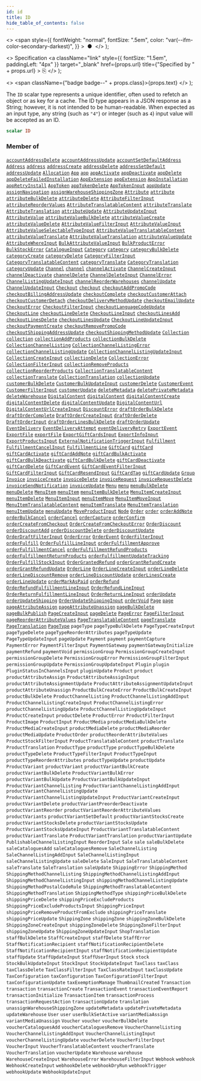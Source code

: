 ```yaml
---
id: id
title: ID
hide_table_of_contents: false
---
```


  <>
    <span
      style={{
        fontWeight: "normal",
        fontSize: ".5em",
        color: "var(--ifm-color-secondary-darkest)",
      }}
    >
      &nbsp;●&nbsp;
    </span>
  </>
);

  <>
    Specification
    <a
      className="link"
      style={{ fontSize: "1.5em", paddingLeft: "4px" }}
      target="\_blank"
      href={props.url}
      title={"Specified by " + props.url}
    >
      ⎘
    </a>
  </>
);

  <>
    <span className={"badge badge--" + props.class}>{props.text}</span>
  </>
);

The `ID` scalar type represents a unique identifier, often used to refetch an object or as key for a cache. The ID type appears in a JSON response as a String; however, it is not intended to be human-readable. When expected as an input type, any string (such as `"4"`) or integer (such as `4`) input value will be accepted as an ID.

```graphql
scalar ID
```

### Member of

[`accountAddressDelete`](../../../storefront/users/mutations/account-address-delete) <Badge class="secondary" text="mutation"/><Bullet />[`accountAddressUpdate`](../../../storefront/users/mutations/account-address-update) <Badge class="secondary" text="mutation"/><Bullet />[`accountSetDefaultAddress`](../../../storefront/users/mutations/account-set-default-address) <Badge class="secondary" text="mutation"/><Bullet />[`Address`](../../../storefront/users/objects/address) <Badge class="secondary" text="object"/><Bullet />[`address`](../../../storefront/users/queries/address) <Badge class="secondary" text="query"/><Bullet />[`addressCreate`](../../../storefront/users/mutations/address-create) <Badge class="secondary" text="mutation"/><Bullet />[`addressDelete`](../../../storefront/users/mutations/address-delete) <Badge class="secondary" text="mutation"/><Bullet />[`addressSetDefault`](../../../storefront/users/mutations/address-set-default) <Badge class="secondary" text="mutation"/><Bullet />[`addressUpdate`](../../../storefront/users/mutations/address-update) <Badge class="secondary" text="mutation"/><Bullet />[`Allocation`](../../../storefront/products/objects/allocation) <Badge class="secondary" text="object"/><Bullet />[`App`](../../../storefront/apps/objects/app) <Badge class="secondary" text="object"/><Bullet />[`app`](../../../storefront/apps/queries/app) <Badge class="secondary" text="query"/><Bullet />[`appActivate`](../../../storefront/apps/mutations/app-activate) <Badge class="secondary" text="mutation"/><Bullet />[`appDeactivate`](../../../storefront/apps/mutations/app-deactivate) <Badge class="secondary" text="mutation"/><Bullet />[`appDelete`](../../../storefront/apps/mutations/app-delete) <Badge class="secondary" text="mutation"/><Bullet />[`appDeleteFailedInstallation`](../../../storefront/apps/mutations/app-delete-failed-installation) <Badge class="secondary" text="mutation"/><Bullet />[`AppExtension`](../../../storefront/apps/objects/app-extension) <Badge class="secondary" text="object"/><Bullet />[`appExtension`](../../../storefront/apps/queries/app-extension) <Badge class="secondary" text="query"/><Bullet />[`AppInstallation`](../../../storefront/apps/objects/app-installation) <Badge class="secondary" text="object"/><Bullet />[`appRetryInstall`](../../../storefront/apps/mutations/app-retry-install) <Badge class="secondary" text="mutation"/><Bullet />[`AppToken`](../../../storefront/apps/objects/app-token) <Badge class="secondary" text="object"/><Bullet />[`appTokenDelete`](../../../storefront/apps/mutations/app-token-delete) <Badge class="secondary" text="mutation"/><Bullet />[`AppTokenInput`](../../../storefront/apps/inputs/app-token-input) <Badge class="secondary" text="input"/><Bullet />[`appUpdate`](../../../storefront/apps/mutations/app-update) <Badge class="secondary" text="mutation"/><Bullet />[`assignNavigation`](../../../storefront/miscellaneous/mutations/assign-navigation) <Badge class="secondary" text="mutation"/><Bullet />[`assignWarehouseShippingZone`](../../../storefront/products/mutations/assign-warehouse-shipping-zone) <Badge class="secondary" text="mutation"/><Bullet />[`Attribute`](../../../storefront/attributes/objects/attribute) <Badge class="secondary" text="object"/><Bullet />[`attribute`](../../../storefront/attributes/queries/attribute) <Badge class="secondary" text="query"/><Bullet />[`attributeBulkDelete`](../../../storefront/attributes/mutations/attribute-bulk-delete) <Badge class="secondary" text="mutation"/><Bullet />[`attributeDelete`](../../../storefront/attributes/mutations/attribute-delete) <Badge class="secondary" text="mutation"/><Bullet />[`AttributeFilterInput`](../../../storefront/attributes/inputs/attribute-filter-input) <Badge class="secondary" text="input"/><Bullet />[`attributeReorderValues`](../../../storefront/attributes/mutations/attribute-reorder-values) <Badge class="secondary" text="mutation"/><Bullet />[`AttributeTranslatableContent`](../../../storefront/attributes/objects/attribute-translatable-content) <Badge class="secondary" text="object"/><Bullet />[`attributeTranslate`](../../../storefront/attributes/mutations/attribute-translate) <Badge class="secondary" text="mutation"/><Bullet />[`AttributeTranslation`](../../../storefront/miscellaneous/objects/attribute-translation) <Badge class="secondary" text="object"/><Bullet />[`attributeUpdate`](../../../storefront/attributes/mutations/attribute-update) <Badge class="secondary" text="mutation"/><Bullet />[`AttributeUpdateInput`](../../../storefront/attributes/inputs/attribute-update-input) <Badge class="secondary" text="input"/><Bullet />[`AttributeValue`](../../../storefront/attributes/objects/attribute-value) <Badge class="secondary" text="object"/><Bullet />[`attributeValueBulkDelete`](../../../storefront/attributes/mutations/attribute-value-bulk-delete) <Badge class="secondary" text="mutation"/><Bullet />[`attributeValueCreate`](../../../storefront/attributes/mutations/attribute-value-create) <Badge class="secondary" text="mutation"/><Bullet />[`attributeValueDelete`](../../../storefront/attributes/mutations/attribute-value-delete) <Badge class="secondary" text="mutation"/><Bullet />[`AttributeValueFilterInput`](../../../storefront/attributes/inputs/attribute-value-filter-input) <Badge class="secondary" text="input"/><Bullet />[`AttributeValueInput`](../../../storefront/attributes/inputs/attribute-value-input) <Badge class="secondary" text="input"/><Bullet />[`AttributeValueSelectableTypeInput`](../../../storefront/attributes/inputs/attribute-value-selectable-type-input) <Badge class="secondary" text="input"/><Bullet />[`AttributeValueTranslatableContent`](../../../storefront/attributes/objects/attribute-value-translatable-content) <Badge class="secondary" text="object"/><Bullet />[`attributeValueTranslate`](../../../storefront/attributes/mutations/attribute-value-translate) <Badge class="secondary" text="mutation"/><Bullet />[`AttributeValueTranslation`](../../../storefront/miscellaneous/objects/attribute-value-translation) <Badge class="secondary" text="object"/><Bullet />[`attributeValueUpdate`](../../../storefront/attributes/mutations/attribute-value-update) <Badge class="secondary" text="mutation"/><Bullet />[`AttributeWhereInput`](../../../storefront/attributes/inputs/attribute-where-input) <Badge class="secondary" text="input"/><Bullet />[`BulkAttributeValueInput`](../../../storefront/products/inputs/bulk-attribute-value-input) <Badge class="secondary" text="input"/><Bullet />[`BulkProductError`](../../../storefront/products/objects/bulk-product-error) <Badge class="secondary" text="object"/><Bullet />[`BulkStockError`](../../../storefront/products/objects/bulk-stock-error) <Badge class="secondary" text="object"/><Bullet />[`CatalogueInput`](../../../storefront/discounts/inputs/catalogue-input) <Badge class="secondary" text="input"/><Bullet />[`Category`](../../../storefront/products/objects/category) <Badge class="secondary" text="object"/><Bullet />[`category`](../../../storefront/products/queries/category) <Badge class="secondary" text="query"/><Bullet />[`categoryBulkDelete`](../../../storefront/products/mutations/category-bulk-delete) <Badge class="secondary" text="mutation"/><Bullet />[`categoryCreate`](../../../storefront/products/mutations/category-create) <Badge class="secondary" text="mutation"/><Bullet />[`categoryDelete`](../../../storefront/products/mutations/category-delete) <Badge class="secondary" text="mutation"/><Bullet />[`CategoryFilterInput`](../../../storefront/products/inputs/category-filter-input) <Badge class="secondary" text="input"/><Bullet />[`CategoryTranslatableContent`](../../../storefront/products/objects/category-translatable-content) <Badge class="secondary" text="object"/><Bullet />[`categoryTranslate`](../../../storefront/products/mutations/category-translate) <Badge class="secondary" text="mutation"/><Bullet />[`CategoryTranslation`](../../../storefront/miscellaneous/objects/category-translation) <Badge class="secondary" text="object"/><Bullet />[`categoryUpdate`](../../../storefront/products/mutations/category-update) <Badge class="secondary" text="mutation"/><Bullet />[`Channel`](../../../storefront/channels/objects/channel) <Badge class="secondary" text="object"/><Bullet />[`channel`](../../../storefront/channels/queries/channel) <Badge class="secondary" text="query"/><Bullet />[`channelActivate`](../../../storefront/channels/mutations/channel-activate) <Badge class="secondary" text="mutation"/><Bullet />[`ChannelCreateInput`](../../../storefront/channels/inputs/channel-create-input) <Badge class="secondary" text="input"/><Bullet />[`channelDeactivate`](../../../storefront/channels/mutations/channel-deactivate) <Badge class="secondary" text="mutation"/><Bullet />[`channelDelete`](../../../storefront/channels/mutations/channel-delete) <Badge class="secondary" text="mutation"/><Bullet />[`ChannelDeleteInput`](../../../storefront/channels/inputs/channel-delete-input) <Badge class="secondary" text="input"/><Bullet />[`ChannelError`](../../../storefront/channels/objects/channel-error) <Badge class="secondary" text="object"/><Bullet />[`ChannelListingUpdateInput`](../../../storefront/products/inputs/channel-listing-update-input) <Badge class="secondary" text="input"/><Bullet />[`channelReorderWarehouses`](../../../storefront/channels/mutations/channel-reorder-warehouses) <Badge class="secondary" text="mutation"/><Bullet />[`channelUpdate`](../../../storefront/channels/mutations/channel-update) <Badge class="secondary" text="mutation"/><Bullet />[`ChannelUpdateInput`](../../../storefront/channels/inputs/channel-update-input) <Badge class="secondary" text="input"/><Bullet />[`Checkout`](../../../storefront/checkout/objects/checkout) <Badge class="secondary" text="object"/><Bullet />[`checkout`](../../../storefront/checkout/queries/checkout) <Badge class="secondary" text="query"/><Bullet />[`checkoutAddPromoCode`](../../../storefront/checkout/mutations/checkout-add-promo-code) <Badge class="secondary" text="mutation"/><Bullet />[`checkoutBillingAddressUpdate`](../../../storefront/checkout/mutations/checkout-billing-address-update) <Badge class="secondary" text="mutation"/><Bullet />[`checkoutComplete`](../../../storefront/checkout/mutations/checkout-complete) <Badge class="secondary" text="mutation"/><Bullet />[`checkoutCustomerAttach`](../../../storefront/checkout/mutations/checkout-customer-attach) <Badge class="secondary" text="mutation"/><Bullet />[`checkoutCustomerDetach`](../../../storefront/checkout/mutations/checkout-customer-detach) <Badge class="secondary" text="mutation"/><Bullet />[`checkoutDeliveryMethodUpdate`](../../../storefront/checkout/mutations/checkout-delivery-method-update) <Badge class="secondary" text="mutation"/><Bullet />[`checkoutEmailUpdate`](../../../storefront/checkout/mutations/checkout-email-update) <Badge class="secondary" text="mutation"/><Bullet />[`CheckoutError`](../../../storefront/checkout/objects/checkout-error) <Badge class="secondary" text="object"/><Bullet />[`CheckoutFilterInput`](../../../storefront/checkout/inputs/checkout-filter-input) <Badge class="secondary" text="input"/><Bullet />[`checkoutLanguageCodeUpdate`](../../../storefront/checkout/mutations/checkout-language-code-update) <Badge class="secondary" text="mutation"/><Bullet />[`CheckoutLine`](../../../storefront/checkout/objects/checkout-line) <Badge class="secondary" text="object"/><Bullet />[`checkoutLineDelete`](../../../storefront/checkout/mutations/checkout-line-delete) <Badge class="secondary" text="mutation"/><Bullet />[`CheckoutLineInput`](../../../storefront/checkout/inputs/checkout-line-input) <Badge class="secondary" text="input"/><Bullet />[`checkoutLinesAdd`](../../../storefront/checkout/mutations/checkout-lines-add) <Badge class="secondary" text="mutation"/><Bullet />[`checkoutLinesDelete`](../../../storefront/checkout/mutations/checkout-lines-delete) <Badge class="secondary" text="mutation"/><Bullet />[`checkoutLinesUpdate`](../../../storefront/checkout/mutations/checkout-lines-update) <Badge class="secondary" text="mutation"/><Bullet />[`CheckoutLineUpdateInput`](../../../storefront/checkout/inputs/checkout-line-update-input) <Badge class="secondary" text="input"/><Bullet />[`checkoutPaymentCreate`](../../../storefront/checkout/mutations/checkout-payment-create) <Badge class="secondary" text="mutation"/><Bullet />[`checkoutRemovePromoCode`](../../../storefront/checkout/mutations/checkout-remove-promo-code) <Badge class="secondary" text="mutation"/><Bullet />[`checkoutShippingAddressUpdate`](../../../storefront/checkout/mutations/checkout-shipping-address-update) <Badge class="secondary" text="mutation"/><Bullet />[`checkoutShippingMethodUpdate`](../../../storefront/checkout/mutations/checkout-shipping-method-update) <Badge class="secondary" text="mutation"/><Bullet />[`Collection`](../../../storefront/products/objects/collection) <Badge class="secondary" text="object"/><Bullet />[`collection`](../../../storefront/products/queries/collection) <Badge class="secondary" text="query"/><Bullet />[`collectionAddProducts`](../../../storefront/products/mutations/collection-add-products) <Badge class="secondary" text="mutation"/><Bullet />[`collectionBulkDelete`](../../../storefront/products/mutations/collection-bulk-delete) <Badge class="secondary" text="mutation"/><Bullet />[`CollectionChannelListing`](../../../storefront/miscellaneous/objects/collection-channel-listing) <Badge class="secondary" text="object"/><Bullet />[`CollectionChannelListingError`](../../../storefront/products/objects/collection-channel-listing-error) <Badge class="secondary" text="object"/><Bullet />[`collectionChannelListingUpdate`](../../../storefront/products/mutations/collection-channel-listing-update) <Badge class="secondary" text="mutation"/><Bullet />[`CollectionChannelListingUpdateInput`](../../../storefront/products/inputs/collection-channel-listing-update-input) <Badge class="secondary" text="input"/><Bullet />[`CollectionCreateInput`](../../../storefront/products/inputs/collection-create-input) <Badge class="secondary" text="input"/><Bullet />[`collectionDelete`](../../../storefront/products/mutations/collection-delete) <Badge class="secondary" text="mutation"/><Bullet />[`CollectionError`](../../../storefront/products/objects/collection-error) <Badge class="secondary" text="object"/><Bullet />[`CollectionFilterInput`](../../../storefront/products/inputs/collection-filter-input) <Badge class="secondary" text="input"/><Bullet />[`collectionRemoveProducts`](../../../storefront/products/mutations/collection-remove-products) <Badge class="secondary" text="mutation"/><Bullet />[`collectionReorderProducts`](../../../storefront/products/mutations/collection-reorder-products) <Badge class="secondary" text="mutation"/><Bullet />[`CollectionTranslatableContent`](../../../storefront/products/objects/collection-translatable-content) <Badge class="secondary" text="object"/><Bullet />[`collectionTranslate`](../../../storefront/products/mutations/collection-translate) <Badge class="secondary" text="mutation"/><Bullet />[`CollectionTranslation`](../../../storefront/miscellaneous/objects/collection-translation) <Badge class="secondary" text="object"/><Bullet />[`collectionUpdate`](../../../storefront/products/mutations/collection-update) <Badge class="secondary" text="mutation"/><Bullet />[`customerBulkDelete`](../../../storefront/users/mutations/customer-bulk-delete) <Badge class="secondary" text="mutation"/><Bullet />[`CustomerBulkUpdateInput`](../../../storefront/users/inputs/customer-bulk-update-input) <Badge class="secondary" text="input"/><Bullet />[`customerDelete`](../../../storefront/users/mutations/customer-delete) <Badge class="secondary" text="mutation"/><Bullet />[`CustomerEvent`](../../../storefront/users/objects/customer-event) <Badge class="secondary" text="object"/><Bullet />[`CustomerFilterInput`](../../../storefront/users/inputs/customer-filter-input) <Badge class="secondary" text="input"/><Bullet />[`customerUpdate`](../../../storefront/users/mutations/customer-update) <Badge class="secondary" text="mutation"/><Bullet />[`deleteMetadata`](../../../storefront/miscellaneous/mutations/delete-metadata) <Badge class="secondary" text="mutation"/><Bullet />[`deletePrivateMetadata`](../../../storefront/miscellaneous/mutations/delete-private-metadata) <Badge class="secondary" text="mutation"/><Bullet />[`deleteWarehouse`](../../../storefront/products/mutations/delete-warehouse) <Badge class="secondary" text="mutation"/><Bullet />[`DigitalContent`](../../../storefront/miscellaneous/objects/digital-content) <Badge class="secondary" text="object"/><Bullet />[`digitalContent`](../../../storefront/products/queries/digital-content) <Badge class="secondary" text="query"/><Bullet />[`digitalContentCreate`](../../../storefront/products/mutations/digital-content-create) <Badge class="secondary" text="mutation"/><Bullet />[`digitalContentDelete`](../../../storefront/products/mutations/digital-content-delete) <Badge class="secondary" text="mutation"/><Bullet />[`digitalContentUpdate`](../../../storefront/products/mutations/digital-content-update) <Badge class="secondary" text="mutation"/><Bullet />[`DigitalContentUrl`](../../../storefront/miscellaneous/objects/digital-content-url) <Badge class="secondary" text="object"/><Bullet />[`DigitalContentUrlCreateInput`](../../../storefront/products/inputs/digital-content-url-create-input) <Badge class="secondary" text="input"/><Bullet />[`DiscountError`](../../../storefront/discounts/objects/discount-error) <Badge class="secondary" text="object"/><Bullet />[`draftOrderBulkDelete`](../../../storefront/orders/mutations/draft-order-bulk-delete) <Badge class="secondary" text="mutation"/><Bullet />[`draftOrderComplete`](../../../storefront/orders/mutations/draft-order-complete) <Badge class="secondary" text="mutation"/><Bullet />[`DraftOrderCreateInput`](../../../storefront/orders/inputs/draft-order-create-input) <Badge class="secondary" text="input"/><Bullet />[`draftOrderDelete`](../../../storefront/orders/mutations/draft-order-delete) <Badge class="secondary" text="mutation"/><Bullet />[`DraftOrderInput`](../../../storefront/orders/inputs/draft-order-input) <Badge class="secondary" text="input"/><Bullet />[`draftOrderLinesBulkDelete`](../../../storefront/orders/mutations/draft-order-lines-bulk-delete) <Badge class="secondary" text="mutation"/><Bullet />[`draftOrderUpdate`](../../../storefront/orders/mutations/draft-order-update) <Badge class="secondary" text="mutation"/><Bullet />[`EventDelivery`](../../../storefront/miscellaneous/objects/event-delivery) <Badge class="secondary" text="object"/><Bullet />[`EventDeliveryAttempt`](../../../storefront/webhooks/objects/event-delivery-attempt) <Badge class="secondary" text="object"/><Bullet />[`eventDeliveryRetry`](../../../storefront/webhooks/mutations/event-delivery-retry) <Badge class="secondary" text="mutation"/><Bullet />[`ExportEvent`](../../../storefront/miscellaneous/objects/export-event) <Badge class="secondary" text="object"/><Bullet />[`ExportFile`](../../../storefront/miscellaneous/objects/export-file) <Badge class="secondary" text="object"/><Bullet />[`exportFile`](../../../storefront/miscellaneous/queries/export-file) <Badge class="secondary" text="query"/><Bullet />[`ExportGiftCardsInput`](../../../storefront/gift-cards/inputs/export-gift-cards-input) <Badge class="secondary" text="input"/><Bullet />[`ExportInfoInput`](../../../storefront/products/inputs/export-info-input) <Badge class="secondary" text="input"/><Bullet />[`ExportProductsInput`](../../../storefront/products/inputs/export-products-input) <Badge class="secondary" text="input"/><Bullet />[`ExternalNotificationTriggerInput`](../../../storefront/miscellaneous/inputs/external-notification-trigger-input) <Badge class="secondary" text="input"/><Bullet />[`Fulfillment`](../../../storefront/orders/objects/fulfillment) <Badge class="secondary" text="object"/><Bullet />[`FulfillmentCancelInput`](../../../storefront/orders/inputs/fulfillment-cancel-input) <Badge class="secondary" text="input"/><Bullet />[`FulfillmentLine`](../../../storefront/orders/objects/fulfillment-line) <Badge class="secondary" text="object"/><Bullet />[`GiftCard`](../../../storefront/gift-cards/objects/gift-card) <Badge class="secondary" text="object"/><Bullet />[`giftCard`](../../../storefront/gift-cards/queries/gift-card) <Badge class="secondary" text="query"/><Bullet />[`giftCardActivate`](../../../storefront/gift-cards/mutations/gift-card-activate) <Badge class="secondary" text="mutation"/><Bullet />[`giftCardAddNote`](../../../storefront/gift-cards/mutations/gift-card-add-note) <Badge class="secondary" text="mutation"/><Bullet />[`giftCardBulkActivate`](../../../storefront/gift-cards/mutations/gift-card-bulk-activate) <Badge class="secondary" text="mutation"/><Bullet />[`giftCardBulkDeactivate`](../../../storefront/gift-cards/mutations/gift-card-bulk-deactivate) <Badge class="secondary" text="mutation"/><Bullet />[`giftCardBulkDelete`](../../../storefront/gift-cards/mutations/gift-card-bulk-delete) <Badge class="secondary" text="mutation"/><Bullet />[`giftCardDeactivate`](../../../storefront/gift-cards/mutations/gift-card-deactivate) <Badge class="secondary" text="mutation"/><Bullet />[`giftCardDelete`](../../../storefront/gift-cards/mutations/gift-card-delete) <Badge class="secondary" text="mutation"/><Bullet />[`GiftCardEvent`](../../../storefront/miscellaneous/objects/gift-card-event) <Badge class="secondary" text="object"/><Bullet />[`GiftCardEventFilterInput`](../../../storefront/gift-cards/inputs/gift-card-event-filter-input) <Badge class="secondary" text="input"/><Bullet />[`GiftCardFilterInput`](../../../storefront/gift-cards/inputs/gift-card-filter-input) <Badge class="secondary" text="input"/><Bullet />[`GiftCardResendInput`](../../../storefront/gift-cards/inputs/gift-card-resend-input) <Badge class="secondary" text="input"/><Bullet />[`GiftCardTag`](../../../storefront/gift-cards/objects/gift-card-tag) <Badge class="secondary" text="object"/><Bullet />[`giftCardUpdate`](../../../storefront/gift-cards/mutations/gift-card-update) <Badge class="secondary" text="mutation"/><Bullet />[`Group`](../../../storefront/users/objects/group) <Badge class="secondary" text="object"/><Bullet />[`Invoice`](../../../storefront/miscellaneous/objects/invoice) <Badge class="secondary" text="object"/><Bullet />[`invoiceCreate`](../../../storefront/miscellaneous/mutations/invoice-create) <Badge class="secondary" text="mutation"/><Bullet />[`invoiceDelete`](../../../storefront/miscellaneous/mutations/invoice-delete) <Badge class="secondary" text="mutation"/><Bullet />[`invoiceRequest`](../../../storefront/miscellaneous/mutations/invoice-request) <Badge class="secondary" text="mutation"/><Bullet />[`invoiceRequestDelete`](../../../storefront/miscellaneous/mutations/invoice-request-delete) <Badge class="secondary" text="mutation"/><Bullet />[`invoiceSendNotification`](../../../storefront/miscellaneous/mutations/invoice-send-notification) <Badge class="secondary" text="mutation"/><Bullet />[`invoiceUpdate`](../../../storefront/miscellaneous/mutations/invoice-update) <Badge class="secondary" text="mutation"/><Bullet />[`Menu`](../../../storefront/miscellaneous/objects/menu) <Badge class="secondary" text="object"/><Bullet />[`menu`](../../../storefront/miscellaneous/queries/menu) <Badge class="secondary" text="query"/><Bullet />[`menuBulkDelete`](../../../storefront/miscellaneous/mutations/menu-bulk-delete) <Badge class="secondary" text="mutation"/><Bullet />[`menuDelete`](../../../storefront/miscellaneous/mutations/menu-delete) <Badge class="secondary" text="mutation"/><Bullet />[`MenuItem`](../../../storefront/miscellaneous/objects/menu-item) <Badge class="secondary" text="object"/><Bullet />[`menuItem`](../../../storefront/miscellaneous/queries/menu-item) <Badge class="secondary" text="query"/><Bullet />[`menuItemBulkDelete`](../../../storefront/miscellaneous/mutations/menu-item-bulk-delete) <Badge class="secondary" text="mutation"/><Bullet />[`MenuItemCreateInput`](../../../storefront/miscellaneous/inputs/menu-item-create-input) <Badge class="secondary" text="input"/><Bullet />[`menuItemDelete`](../../../storefront/miscellaneous/mutations/menu-item-delete) <Badge class="secondary" text="mutation"/><Bullet />[`MenuItemInput`](../../../storefront/miscellaneous/inputs/menu-item-input) <Badge class="secondary" text="input"/><Bullet />[`menuItemMove`](../../../storefront/miscellaneous/mutations/menu-item-move) <Badge class="secondary" text="mutation"/><Bullet />[`MenuItemMoveInput`](../../../storefront/miscellaneous/inputs/menu-item-move-input) <Badge class="secondary" text="input"/><Bullet />[`MenuItemTranslatableContent`](../../../storefront/miscellaneous/objects/menu-item-translatable-content) <Badge class="secondary" text="object"/><Bullet />[`menuItemTranslate`](../../../storefront/miscellaneous/mutations/menu-item-translate) <Badge class="secondary" text="mutation"/><Bullet />[`MenuItemTranslation`](../../../storefront/miscellaneous/objects/menu-item-translation) <Badge class="secondary" text="object"/><Bullet />[`menuItemUpdate`](../../../storefront/miscellaneous/mutations/menu-item-update) <Badge class="secondary" text="mutation"/><Bullet />[`menuUpdate`](../../../storefront/miscellaneous/mutations/menu-update) <Badge class="secondary" text="mutation"/><Bullet />[`MoveProductInput`](../../../storefront/products/inputs/move-product-input) <Badge class="secondary" text="input"/><Bullet />[`Node`](../../../storefront/miscellaneous/interfaces/node) <Badge class="secondary" text="interface"/><Bullet />[`Order`](../../../storefront/orders/objects/order) <Badge class="secondary" text="object"/><Bullet />[`order`](../../../storefront/orders/queries/order) <Badge class="secondary" text="query"/><Bullet />[`orderAddNote`](../../../storefront/orders/mutations/order-add-note) <Badge class="secondary" text="mutation"/><Bullet />[`orderBulkCancel`](../../../storefront/orders/mutations/order-bulk-cancel) <Badge class="secondary" text="mutation"/><Bullet />[`orderCancel`](../../../storefront/orders/mutations/order-cancel) <Badge class="secondary" text="mutation"/><Bullet />[`orderCapture`](../../../storefront/orders/mutations/order-capture) <Badge class="secondary" text="mutation"/><Bullet />[`orderConfirm`](../../../storefront/orders/mutations/order-confirm) <Badge class="secondary" text="mutation"/><Bullet />[`orderCreateFromCheckout`](../../../storefront/checkout/mutations/order-create-from-checkout) <Badge class="secondary" text="mutation"/><Bullet />[`OrderCreateFromCheckoutError`](../../../storefront/checkout/objects/order-create-from-checkout-error) <Badge class="secondary" text="object"/><Bullet />[`OrderDiscount`](../../../storefront/discounts/objects/order-discount) <Badge class="secondary" text="object"/><Bullet />[`orderDiscountAdd`](../../../storefront/orders/mutations/order-discount-add) <Badge class="secondary" text="mutation"/><Bullet />[`orderDiscountDelete`](../../../storefront/orders/mutations/order-discount-delete) <Badge class="secondary" text="mutation"/><Bullet />[`orderDiscountUpdate`](../../../storefront/orders/mutations/order-discount-update) <Badge class="secondary" text="mutation"/><Bullet />[`OrderDraftFilterInput`](../../../storefront/orders/inputs/order-draft-filter-input) <Badge class="secondary" text="input"/><Bullet />[`OrderError`](../../../storefront/orders/objects/order-error) <Badge class="secondary" text="object"/><Bullet />[`OrderEvent`](../../../storefront/orders/objects/order-event) <Badge class="secondary" text="object"/><Bullet />[`OrderFilterInput`](../../../storefront/orders/inputs/order-filter-input) <Badge class="secondary" text="input"/><Bullet />[`orderFulfill`](../../../storefront/orders/mutations/order-fulfill) <Badge class="secondary" text="mutation"/><Bullet />[`OrderFulfillLineInput`](../../../storefront/orders/inputs/order-fulfill-line-input) <Badge class="secondary" text="input"/><Bullet />[`orderFulfillmentApprove`](../../../storefront/orders/mutations/order-fulfillment-approve) <Badge class="secondary" text="mutation"/><Bullet />[`orderFulfillmentCancel`](../../../storefront/orders/mutations/order-fulfillment-cancel) <Badge class="secondary" text="mutation"/><Bullet />[`orderFulfillmentRefundProducts`](../../../storefront/orders/mutations/order-fulfillment-refund-products) <Badge class="secondary" text="mutation"/><Bullet />[`orderFulfillmentReturnProducts`](../../../storefront/orders/mutations/order-fulfillment-return-products) <Badge class="secondary" text="mutation"/><Bullet />[`orderFulfillmentUpdateTracking`](../../../storefront/orders/mutations/order-fulfillment-update-tracking) <Badge class="secondary" text="mutation"/><Bullet />[`OrderFulfillStockInput`](../../../storefront/orders/inputs/order-fulfill-stock-input) <Badge class="secondary" text="input"/><Bullet />[`OrderGrantedRefund`](../../../storefront/orders/objects/order-granted-refund) <Badge class="secondary" text="object"/><Bullet />[`orderGrantRefundCreate`](../../../storefront/orders/mutations/order-grant-refund-create) <Badge class="secondary" text="mutation"/><Bullet />[`orderGrantRefundUpdate`](../../../storefront/orders/mutations/order-grant-refund-update) <Badge class="secondary" text="mutation"/><Bullet />[`OrderLine`](../../../storefront/orders/objects/order-line) <Badge class="secondary" text="object"/><Bullet />[`OrderLineCreateInput`](../../../storefront/orders/inputs/order-line-create-input) <Badge class="secondary" text="input"/><Bullet />[`orderLineDelete`](../../../storefront/orders/mutations/order-line-delete) <Badge class="secondary" text="mutation"/><Bullet />[`orderLineDiscountRemove`](../../../storefront/orders/mutations/order-line-discount-remove) <Badge class="secondary" text="mutation"/><Bullet />[`orderLineDiscountUpdate`](../../../storefront/orders/mutations/order-line-discount-update) <Badge class="secondary" text="mutation"/><Bullet />[`orderLinesCreate`](../../../storefront/orders/mutations/order-lines-create) <Badge class="secondary" text="mutation"/><Bullet />[`orderLineUpdate`](../../../storefront/orders/mutations/order-line-update) <Badge class="secondary" text="mutation"/><Bullet />[`orderMarkAsPaid`](../../../storefront/orders/mutations/order-mark-as-paid) <Badge class="secondary" text="mutation"/><Bullet />[`orderRefund`](../../../storefront/orders/mutations/order-refund) <Badge class="secondary" text="mutation"/><Bullet />[`OrderRefundFulfillmentLineInput`](../../../storefront/orders/inputs/order-refund-fulfillment-line-input) <Badge class="secondary" text="input"/><Bullet />[`OrderRefundLineInput`](../../../storefront/orders/inputs/order-refund-line-input) <Badge class="secondary" text="input"/><Bullet />[`OrderReturnFulfillmentLineInput`](../../../storefront/orders/inputs/order-return-fulfillment-line-input) <Badge class="secondary" text="input"/><Bullet />[`OrderReturnLineInput`](../../../storefront/orders/inputs/order-return-line-input) <Badge class="secondary" text="input"/><Bullet />[`orderUpdate`](../../../storefront/orders/mutations/order-update) <Badge class="secondary" text="mutation"/><Bullet />[`orderUpdateShipping`](../../../storefront/orders/mutations/order-update-shipping) <Badge class="secondary" text="mutation"/><Bullet />[`OrderUpdateShippingInput`](../../../storefront/orders/inputs/order-update-shipping-input) <Badge class="secondary" text="input"/><Bullet />[`orderVoid`](../../../storefront/orders/mutations/order-void) <Badge class="secondary" text="mutation"/><Bullet />[`Page`](../../../storefront/pages/objects/page) <Badge class="secondary" text="object"/><Bullet />[`page`](../../../storefront/pages/queries/page) <Badge class="secondary" text="query"/><Bullet />[`pageAttributeAssign`](../../../storefront/pages/mutations/page-attribute-assign) <Badge class="secondary" text="mutation"/><Bullet />[`pageAttributeUnassign`](../../../storefront/pages/mutations/page-attribute-unassign) <Badge class="secondary" text="mutation"/><Bullet />[`pageBulkDelete`](../../../storefront/pages/mutations/page-bulk-delete) <Badge class="secondary" text="mutation"/><Bullet />[`pageBulkPublish`](../../../storefront/pages/mutations/page-bulk-publish) <Badge class="secondary" text="mutation"/><Bullet />[`PageCreateInput`](../../../storefront/pages/inputs/page-create-input) <Badge class="secondary" text="input"/><Bullet />[`pageDelete`](../../../storefront/pages/mutations/page-delete) <Badge class="secondary" text="mutation"/><Bullet />[`PageError`](../../../storefront/pages/objects/page-error) <Badge class="secondary" text="object"/><Bullet />[`PageFilterInput`](../../../storefront/pages/inputs/page-filter-input) <Badge class="secondary" text="input"/><Bullet />[`pageReorderAttributeValues`](../../../storefront/pages/mutations/page-reorder-attribute-values) <Badge class="secondary" text="mutation"/><Bullet />[`PageTranslatableContent`](../../../storefront/pages/objects/page-translatable-content) <Badge class="secondary" text="object"/><Bullet />[`pageTranslate`](../../../storefront/pages/mutations/page-translate) <Badge class="secondary" text="mutation"/><Bullet />[`PageTranslation`](../../../storefront/miscellaneous/objects/page-translation) <Badge class="secondary" text="object"/><Bullet />[`PageType`](../../../storefront/pages/objects/page-type) <Badge class="secondary" text="object"/><Bullet />[`pageType`](../../../storefront/pages/queries/page-type) <Badge class="secondary" text="query"/><Bullet />[`pageTypeBulkDelete`](../../../storefront/pages/mutations/page-type-bulk-delete) <Badge class="secondary" text="mutation"/><Bullet />[`PageTypeCreateInput`](../../../storefront/pages/inputs/page-type-create-input) <Badge class="secondary" text="input"/><Bullet />[`pageTypeDelete`](../../../storefront/pages/mutations/page-type-delete) <Badge class="secondary" text="mutation"/><Bullet />[`pageTypeReorderAttributes`](../../../storefront/pages/mutations/page-type-reorder-attributes) <Badge class="secondary" text="mutation"/><Bullet />[`pageTypeUpdate`](../../../storefront/pages/mutations/page-type-update) <Badge class="secondary" text="mutation"/><Bullet />[`PageTypeUpdateInput`](../../../storefront/pages/inputs/page-type-update-input) <Badge class="secondary" text="input"/><Bullet />[`pageUpdate`](../../../storefront/pages/mutations/page-update) <Badge class="secondary" text="mutation"/><Bullet />[`Payment`](../../../storefront/payments/objects/payment) <Badge class="secondary" text="object"/><Bullet />[`payment`](../../../storefront/payments/queries/payment) <Badge class="secondary" text="query"/><Bullet />[`paymentCapture`](../../../storefront/payments/mutations/payment-capture) <Badge class="secondary" text="mutation"/><Bullet />[`PaymentError`](../../../storefront/payments/objects/payment-error) <Badge class="secondary" text="object"/><Bullet />[`PaymentFilterInput`](../../../storefront/payments/inputs/payment-filter-input) <Badge class="secondary" text="input"/><Bullet />[`PaymentGateway`](../../../storefront/payments/objects/payment-gateway) <Badge class="secondary" text="object"/><Bullet />[`paymentGatewayInitialize`](../../../storefront/payments/mutations/payment-gateway-initialize) <Badge class="secondary" text="mutation"/><Bullet />[`paymentRefund`](../../../storefront/payments/mutations/payment-refund) <Badge class="secondary" text="mutation"/><Bullet />[`paymentVoid`](../../../storefront/payments/mutations/payment-void) <Badge class="secondary" text="mutation"/><Bullet />[`permissionGroup`](../../../storefront/users/queries/permission-group) <Badge class="secondary" text="query"/><Bullet />[`PermissionGroupCreateInput`](../../../storefront/users/inputs/permission-group-create-input) <Badge class="secondary" text="input"/><Bullet />[`permissionGroupDelete`](../../../storefront/users/mutations/permission-group-delete) <Badge class="secondary" text="mutation"/><Bullet />[`PermissionGroupError`](../../../storefront/users/objects/permission-group-error) <Badge class="secondary" text="object"/><Bullet />[`PermissionGroupFilterInput`](../../../storefront/users/inputs/permission-group-filter-input) <Badge class="secondary" text="input"/><Bullet />[`permissionGroupUpdate`](../../../storefront/users/mutations/permission-group-update) <Badge class="secondary" text="mutation"/><Bullet />[`PermissionGroupUpdateInput`](../../../storefront/users/inputs/permission-group-update-input) <Badge class="secondary" text="input"/><Bullet />[`Plugin`](../../../storefront/miscellaneous/objects/plugin) <Badge class="secondary" text="object"/><Bullet />[`plugin`](../../../storefront/miscellaneous/queries/plugin) <Badge class="secondary" text="query"/><Bullet />[`PluginStatusInChannelsInput`](../../../storefront/miscellaneous/inputs/plugin-status-in-channels-input) <Badge class="secondary" text="input"/><Bullet />[`pluginUpdate`](../../../storefront/miscellaneous/mutations/plugin-update) <Badge class="secondary" text="mutation"/><Bullet />[`Product`](../../../storefront/products/objects/product) <Badge class="secondary" text="object"/><Bullet />[`product`](../../../storefront/products/queries/product) <Badge class="secondary" text="query"/><Bullet />[`productAttributeAssign`](../../../storefront/products/mutations/product-attribute-assign) <Badge class="secondary" text="mutation"/><Bullet />[`ProductAttributeAssignInput`](../../../storefront/products/inputs/product-attribute-assign-input) <Badge class="secondary" text="input"/><Bullet />[`productAttributeAssignmentUpdate`](../../../storefront/products/mutations/product-attribute-assignment-update) <Badge class="secondary" text="mutation"/><Bullet />[`ProductAttributeAssignmentUpdateInput`](../../../storefront/products/inputs/product-attribute-assignment-update-input) <Badge class="secondary" text="input"/><Bullet />[`productAttributeUnassign`](../../../storefront/products/mutations/product-attribute-unassign) <Badge class="secondary" text="mutation"/><Bullet />[`ProductBulkCreateError`](../../../storefront/miscellaneous/objects/product-bulk-create-error) <Badge class="secondary" text="object"/><Bullet />[`ProductBulkCreateInput`](../../../storefront/products/inputs/product-bulk-create-input) <Badge class="secondary" text="input"/><Bullet />[`productBulkDelete`](../../../storefront/products/mutations/product-bulk-delete) <Badge class="secondary" text="mutation"/><Bullet />[`ProductChannelListing`](../../../storefront/products/objects/product-channel-listing) <Badge class="secondary" text="object"/><Bullet />[`ProductChannelListingAddInput`](../../../storefront/products/inputs/product-channel-listing-add-input) <Badge class="secondary" text="input"/><Bullet />[`ProductChannelListingCreateInput`](../../../storefront/products/inputs/product-channel-listing-create-input) <Badge class="secondary" text="input"/><Bullet />[`ProductChannelListingError`](../../../storefront/products/objects/product-channel-listing-error) <Badge class="secondary" text="object"/><Bullet />[`productChannelListingUpdate`](../../../storefront/products/mutations/product-channel-listing-update) <Badge class="secondary" text="mutation"/><Bullet />[`ProductChannelListingUpdateInput`](../../../storefront/products/inputs/product-channel-listing-update-input) <Badge class="secondary" text="input"/><Bullet />[`ProductCreateInput`](../../../storefront/products/inputs/product-create-input) <Badge class="secondary" text="input"/><Bullet />[`productDelete`](../../../storefront/products/mutations/product-delete) <Badge class="secondary" text="mutation"/><Bullet />[`ProductError`](../../../storefront/products/objects/product-error) <Badge class="secondary" text="object"/><Bullet />[`ProductFilterInput`](../../../storefront/products/inputs/product-filter-input) <Badge class="secondary" text="input"/><Bullet />[`ProductImage`](../../../storefront/products/objects/product-image) <Badge class="secondary" text="object"/><Bullet />[`ProductInput`](../../../storefront/products/inputs/product-input) <Badge class="secondary" text="input"/><Bullet />[`ProductMedia`](../../../storefront/products/objects/product-media) <Badge class="secondary" text="object"/><Bullet />[`productMediaBulkDelete`](../../../storefront/products/mutations/product-media-bulk-delete) <Badge class="secondary" text="mutation"/><Bullet />[`ProductMediaCreateInput`](../../../storefront/products/inputs/product-media-create-input) <Badge class="secondary" text="input"/><Bullet />[`productMediaDelete`](../../../storefront/products/mutations/product-media-delete) <Badge class="secondary" text="mutation"/><Bullet />[`productMediaReorder`](../../../storefront/products/mutations/product-media-reorder) <Badge class="secondary" text="mutation"/><Bullet />[`productMediaUpdate`](../../../storefront/products/mutations/product-media-update) <Badge class="secondary" text="mutation"/><Bullet />[`ProductOrder`](../../../storefront/products/inputs/product-order) <Badge class="secondary" text="input"/><Bullet />[`productReorderAttributeValues`](../../../storefront/products/mutations/product-reorder-attribute-values) <Badge class="secondary" text="mutation"/><Bullet />[`ProductStockFilterInput`](../../../storefront/products/inputs/product-stock-filter-input) <Badge class="secondary" text="input"/><Bullet />[`ProductTranslatableContent`](../../../storefront/products/objects/product-translatable-content) <Badge class="secondary" text="object"/><Bullet />[`productTranslate`](../../../storefront/products/mutations/product-translate) <Badge class="secondary" text="mutation"/><Bullet />[`ProductTranslation`](../../../storefront/miscellaneous/objects/product-translation) <Badge class="secondary" text="object"/><Bullet />[`ProductType`](../../../storefront/products/objects/product-type) <Badge class="secondary" text="object"/><Bullet />[`productType`](../../../storefront/products/queries/product-type) <Badge class="secondary" text="query"/><Bullet />[`productTypeBulkDelete`](../../../storefront/products/mutations/product-type-bulk-delete) <Badge class="secondary" text="mutation"/><Bullet />[`productTypeDelete`](../../../storefront/products/mutations/product-type-delete) <Badge class="secondary" text="mutation"/><Bullet />[`ProductTypeFilterInput`](../../../storefront/products/inputs/product-type-filter-input) <Badge class="secondary" text="input"/><Bullet />[`ProductTypeInput`](../../../storefront/products/inputs/product-type-input) <Badge class="secondary" text="input"/><Bullet />[`productTypeReorderAttributes`](../../../storefront/products/mutations/product-type-reorder-attributes) <Badge class="secondary" text="mutation"/><Bullet />[`productTypeUpdate`](../../../storefront/products/mutations/product-type-update) <Badge class="secondary" text="mutation"/><Bullet />[`productUpdate`](../../../storefront/products/mutations/product-update) <Badge class="secondary" text="mutation"/><Bullet />[`ProductVariant`](../../../storefront/products/objects/product-variant) <Badge class="secondary" text="object"/><Bullet />[`productVariant`](../../../storefront/products/queries/product-variant) <Badge class="secondary" text="query"/><Bullet />[`productVariantBulkCreate`](../../../storefront/products/mutations/product-variant-bulk-create) <Badge class="secondary" text="mutation"/><Bullet />[`productVariantBulkDelete`](../../../storefront/products/mutations/product-variant-bulk-delete) <Badge class="secondary" text="mutation"/><Bullet />[`ProductVariantBulkError`](../../../storefront/products/objects/product-variant-bulk-error) <Badge class="secondary" text="object"/><Bullet />[`productVariantBulkUpdate`](../../../storefront/products/mutations/product-variant-bulk-update) <Badge class="secondary" text="mutation"/><Bullet />[`ProductVariantBulkUpdateInput`](../../../storefront/products/inputs/product-variant-bulk-update-input) <Badge class="secondary" text="input"/><Bullet />[`ProductVariantChannelListing`](../../../storefront/products/objects/product-variant-channel-listing) <Badge class="secondary" text="object"/><Bullet />[`ProductVariantChannelListingAddInput`](../../../storefront/products/inputs/product-variant-channel-listing-add-input) <Badge class="secondary" text="input"/><Bullet />[`productVariantChannelListingUpdate`](../../../storefront/products/mutations/product-variant-channel-listing-update) <Badge class="secondary" text="mutation"/><Bullet />[`ProductVariantChannelListingUpdateInput`](../../../storefront/products/inputs/product-variant-channel-listing-update-input) <Badge class="secondary" text="input"/><Bullet />[`ProductVariantCreateInput`](../../../storefront/products/inputs/product-variant-create-input) <Badge class="secondary" text="input"/><Bullet />[`productVariantDelete`](../../../storefront/products/mutations/product-variant-delete) <Badge class="secondary" text="mutation"/><Bullet />[`productVariantPreorderDeactivate`](../../../storefront/products/mutations/product-variant-preorder-deactivate) <Badge class="secondary" text="mutation"/><Bullet />[`productVariantReorder`](../../../storefront/products/mutations/product-variant-reorder) <Badge class="secondary" text="mutation"/><Bullet />[`productVariantReorderAttributeValues`](../../../storefront/products/mutations/product-variant-reorder-attribute-values) <Badge class="secondary" text="mutation"/><Bullet />[`productVariants`](../../../storefront/products/queries/product-variants) <Badge class="secondary" text="query"/><Bullet />[`productVariantSetDefault`](../../../storefront/products/mutations/product-variant-set-default) <Badge class="secondary" text="mutation"/><Bullet />[`productVariantStocksCreate`](../../../storefront/products/mutations/product-variant-stocks-create) <Badge class="secondary" text="mutation"/><Bullet />[`productVariantStocksDelete`](../../../storefront/products/mutations/product-variant-stocks-delete) <Badge class="secondary" text="mutation"/><Bullet />[`productVariantStocksUpdate`](../../../storefront/products/mutations/product-variant-stocks-update) <Badge class="secondary" text="mutation"/><Bullet />[`ProductVariantStocksUpdateInput`](../../../storefront/products/inputs/product-variant-stocks-update-input) <Badge class="secondary" text="input"/><Bullet />[`ProductVariantTranslatableContent`](../../../storefront/products/objects/product-variant-translatable-content) <Badge class="secondary" text="object"/><Bullet />[`productVariantTranslate`](../../../storefront/products/mutations/product-variant-translate) <Badge class="secondary" text="mutation"/><Bullet />[`ProductVariantTranslation`](../../../storefront/miscellaneous/objects/product-variant-translation) <Badge class="secondary" text="object"/><Bullet />[`productVariantUpdate`](../../../storefront/products/mutations/product-variant-update) <Badge class="secondary" text="mutation"/><Bullet />[`PublishableChannelListingInput`](../../../storefront/products/inputs/publishable-channel-listing-input) <Badge class="secondary" text="input"/><Bullet />[`ReorderInput`](../../../storefront/miscellaneous/inputs/reorder-input) <Badge class="secondary" text="input"/><Bullet />[`Sale`](../../../storefront/discounts/objects/sale) <Badge class="secondary" text="object"/><Bullet />[`sale`](../../../storefront/discounts/queries/sale) <Badge class="secondary" text="query"/><Bullet />[`saleBulkDelete`](../../../storefront/discounts/mutations/sale-bulk-delete) <Badge class="secondary" text="mutation"/><Bullet />[`saleCataloguesAdd`](../../../storefront/discounts/mutations/sale-catalogues-add) <Badge class="secondary" text="mutation"/><Bullet />[`saleCataloguesRemove`](../../../storefront/discounts/mutations/sale-catalogues-remove) <Badge class="secondary" text="mutation"/><Bullet />[`SaleChannelListing`](../../../storefront/miscellaneous/objects/sale-channel-listing) <Badge class="secondary" text="object"/><Bullet />[`SaleChannelListingAddInput`](../../../storefront/discounts/inputs/sale-channel-listing-add-input) <Badge class="secondary" text="input"/><Bullet />[`SaleChannelListingInput`](../../../storefront/discounts/inputs/sale-channel-listing-input) <Badge class="secondary" text="input"/><Bullet />[`saleChannelListingUpdate`](../../../storefront/discounts/mutations/sale-channel-listing-update) <Badge class="secondary" text="mutation"/><Bullet />[`saleDelete`](../../../storefront/discounts/mutations/sale-delete) <Badge class="secondary" text="mutation"/><Bullet />[`SaleInput`](../../../storefront/discounts/inputs/sale-input) <Badge class="secondary" text="input"/><Bullet />[`SaleTranslatableContent`](../../../storefront/discounts/objects/sale-translatable-content) <Badge class="secondary" text="object"/><Bullet />[`saleTranslate`](../../../storefront/discounts/mutations/sale-translate) <Badge class="secondary" text="mutation"/><Bullet />[`SaleTranslation`](../../../storefront/miscellaneous/objects/sale-translation) <Badge class="secondary" text="object"/><Bullet />[`saleUpdate`](../../../storefront/discounts/mutations/sale-update) <Badge class="secondary" text="mutation"/><Bullet />[`ShippingError`](../../../storefront/shipping/objects/shipping-error) <Badge class="secondary" text="object"/><Bullet />[`ShippingMethod`](../../../storefront/shipping/objects/shipping-method) <Badge class="secondary" text="object"/><Bullet />[`ShippingMethodChannelListing`](../../../storefront/shipping/objects/shipping-method-channel-listing) <Badge class="secondary" text="object"/><Bullet />[`ShippingMethodChannelListingAddInput`](../../../storefront/shipping/inputs/shipping-method-channel-listing-add-input) <Badge class="secondary" text="input"/><Bullet />[`ShippingMethodChannelListingInput`](../../../storefront/shipping/inputs/shipping-method-channel-listing-input) <Badge class="secondary" text="input"/><Bullet />[`shippingMethodChannelListingUpdate`](../../../storefront/shipping/mutations/shipping-method-channel-listing-update) <Badge class="secondary" text="mutation"/><Bullet />[`ShippingMethodPostalCodeRule`](../../../storefront/shipping/objects/shipping-method-postal-code-rule) <Badge class="secondary" text="object"/><Bullet />[`ShippingMethodTranslatableContent`](../../../storefront/shipping/objects/shipping-method-translatable-content) <Badge class="secondary" text="object"/><Bullet />[`ShippingMethodTranslation`](../../../storefront/miscellaneous/objects/shipping-method-translation) <Badge class="secondary" text="object"/><Bullet />[`ShippingMethodType`](../../../storefront/shipping/objects/shipping-method-type) <Badge class="secondary" text="object"/><Bullet />[`shippingPriceBulkDelete`](../../../storefront/shipping/mutations/shipping-price-bulk-delete) <Badge class="secondary" text="mutation"/><Bullet />[`shippingPriceDelete`](../../../storefront/shipping/mutations/shipping-price-delete) <Badge class="secondary" text="mutation"/><Bullet />[`shippingPriceExcludeProducts`](../../../storefront/shipping/mutations/shipping-price-exclude-products) <Badge class="secondary" text="mutation"/><Bullet />[`ShippingPriceExcludeProductsInput`](../../../storefront/shipping/inputs/shipping-price-exclude-products-input) <Badge class="secondary" text="input"/><Bullet />[`ShippingPriceInput`](../../../storefront/shipping/inputs/shipping-price-input) <Badge class="secondary" text="input"/><Bullet />[`shippingPriceRemoveProductFromExclude`](../../../storefront/shipping/mutations/shipping-price-remove-product-from-exclude) <Badge class="secondary" text="mutation"/><Bullet />[`shippingPriceTranslate`](../../../storefront/shipping/mutations/shipping-price-translate) <Badge class="secondary" text="mutation"/><Bullet />[`shippingPriceUpdate`](../../../storefront/shipping/mutations/shipping-price-update) <Badge class="secondary" text="mutation"/><Bullet />[`ShippingZone`](../../../storefront/shipping/objects/shipping-zone) <Badge class="secondary" text="object"/><Bullet />[`shippingZone`](../../../storefront/shipping/queries/shipping-zone) <Badge class="secondary" text="query"/><Bullet />[`shippingZoneBulkDelete`](../../../storefront/shipping/mutations/shipping-zone-bulk-delete) <Badge class="secondary" text="mutation"/><Bullet />[`ShippingZoneCreateInput`](../../../storefront/shipping/inputs/shipping-zone-create-input) <Badge class="secondary" text="input"/><Bullet />[`shippingZoneDelete`](../../../storefront/shipping/mutations/shipping-zone-delete) <Badge class="secondary" text="mutation"/><Bullet />[`ShippingZoneFilterInput`](../../../storefront/shipping/inputs/shipping-zone-filter-input) <Badge class="secondary" text="input"/><Bullet />[`shippingZoneUpdate`](../../../storefront/shipping/mutations/shipping-zone-update) <Badge class="secondary" text="mutation"/><Bullet />[`ShippingZoneUpdateInput`](../../../storefront/shipping/inputs/shipping-zone-update-input) <Badge class="secondary" text="input"/><Bullet />[`ShopTranslation`](../../../storefront/miscellaneous/objects/shop-translation) <Badge class="secondary" text="object"/><Bullet />[`staffBulkDelete`](../../../storefront/users/mutations/staff-bulk-delete) <Badge class="secondary" text="mutation"/><Bullet />[`StaffCreateInput`](../../../storefront/users/inputs/staff-create-input) <Badge class="secondary" text="input"/><Bullet />[`staffDelete`](../../../storefront/users/mutations/staff-delete) <Badge class="secondary" text="mutation"/><Bullet />[`StaffError`](../../../storefront/users/objects/staff-error) <Badge class="secondary" text="object"/><Bullet />[`StaffNotificationRecipient`](../../../storefront/miscellaneous/objects/staff-notification-recipient) <Badge class="secondary" text="object"/><Bullet />[`staffNotificationRecipientDelete`](../../../storefront/users/mutations/staff-notification-recipient-delete) <Badge class="secondary" text="mutation"/><Bullet />[`StaffNotificationRecipientInput`](../../../storefront/miscellaneous/inputs/staff-notification-recipient-input) <Badge class="secondary" text="input"/><Bullet />[`staffNotificationRecipientUpdate`](../../../storefront/users/mutations/staff-notification-recipient-update) <Badge class="secondary" text="mutation"/><Bullet />[`staffUpdate`](../../../storefront/users/mutations/staff-update) <Badge class="secondary" text="mutation"/><Bullet />[`StaffUpdateInput`](../../../storefront/users/inputs/staff-update-input) <Badge class="secondary" text="input"/><Bullet />[`StaffUserInput`](../../../storefront/users/inputs/staff-user-input) <Badge class="secondary" text="input"/><Bullet />[`Stock`](../../../storefront/products/objects/stock) <Badge class="secondary" text="object"/><Bullet />[`stock`](../../../storefront/products/queries/stock) <Badge class="secondary" text="query"/><Bullet />[`StockBulkUpdateInput`](../../../storefront/products/inputs/stock-bulk-update-input) <Badge class="secondary" text="input"/><Bullet />[`StockInput`](../../../storefront/products/inputs/stock-input) <Badge class="secondary" text="input"/><Bullet />[`StockUpdateInput`](../../../storefront/products/inputs/stock-update-input) <Badge class="secondary" text="input"/><Bullet />[`TaxClass`](../../../storefront/taxes/objects/tax-class) <Badge class="secondary" text="object"/><Bullet />[`taxClass`](../../../storefront/taxes/queries/tax-class) <Badge class="secondary" text="query"/><Bullet />[`taxClassDelete`](../../../storefront/taxes/mutations/tax-class-delete) <Badge class="secondary" text="mutation"/><Bullet />[`TaxClassFilterInput`](../../../storefront/taxes/inputs/tax-class-filter-input) <Badge class="secondary" text="input"/><Bullet />[`TaxClassRateInput`](../../../storefront/taxes/inputs/tax-class-rate-input) <Badge class="secondary" text="input"/><Bullet />[`taxClassUpdate`](../../../storefront/taxes/mutations/tax-class-update) <Badge class="secondary" text="mutation"/><Bullet />[`TaxConfiguration`](../../../storefront/taxes/objects/tax-configuration) <Badge class="secondary" text="object"/><Bullet />[`taxConfiguration`](../../../storefront/taxes/queries/tax-configuration) <Badge class="secondary" text="query"/><Bullet />[`TaxConfigurationFilterInput`](../../../storefront/taxes/inputs/tax-configuration-filter-input) <Badge class="secondary" text="input"/><Bullet />[`taxConfigurationUpdate`](../../../storefront/taxes/mutations/tax-configuration-update) <Badge class="secondary" text="mutation"/><Bullet />[`taxExemptionManage`](../../../storefront/taxes/mutations/tax-exemption-manage) <Badge class="secondary" text="mutation"/><Bullet />[`ThumbnailCreated`](../../../storefront/miscellaneous/objects/thumbnail-created) <Badge class="secondary" text="object"/><Bullet />[`Transaction`](../../../storefront/payments/objects/transaction) <Badge class="secondary" text="object"/><Bullet />[`transaction`](../../../storefront/payments/queries/transaction) <Badge class="secondary" text="query"/><Bullet />[`transactionCreate`](../../../storefront/payments/mutations/transaction-create) <Badge class="secondary" text="mutation"/><Bullet />[`TransactionEvent`](../../../storefront/payments/objects/transaction-event) <Badge class="secondary" text="object"/><Bullet />[`transactionEventReport`](../../../storefront/payments/mutations/transaction-event-report) <Badge class="secondary" text="mutation"/><Bullet />[`transactionInitialize`](../../../storefront/payments/mutations/transaction-initialize) <Badge class="secondary" text="mutation"/><Bullet />[`TransactionItem`](../../../storefront/payments/objects/transaction-item) <Badge class="secondary" text="object"/><Bullet />[`transactionProcess`](../../../storefront/payments/mutations/transaction-process) <Badge class="secondary" text="mutation"/><Bullet />[`transactionRequestAction`](../../../storefront/payments/mutations/transaction-request-action) <Badge class="secondary" text="mutation"/><Bullet />[`transactionUpdate`](../../../storefront/payments/mutations/transaction-update) <Badge class="secondary" text="mutation"/><Bullet />[`translation`](../../../storefront/miscellaneous/queries/translation) <Badge class="secondary" text="query"/><Bullet />[`unassignWarehouseShippingZone`](../../../storefront/products/mutations/unassign-warehouse-shipping-zone) <Badge class="secondary" text="mutation"/><Bullet />[`updateMetadata`](../../../storefront/miscellaneous/mutations/update-metadata) <Badge class="secondary" text="mutation"/><Bullet />[`updatePrivateMetadata`](../../../storefront/miscellaneous/mutations/update-private-metadata) <Badge class="secondary" text="mutation"/><Bullet />[`updateWarehouse`](../../../storefront/products/mutations/update-warehouse) <Badge class="secondary" text="mutation"/><Bullet />[`User`](../../../storefront/users/objects/user) <Badge class="secondary" text="object"/><Bullet />[`user`](../../../storefront/users/queries/user) <Badge class="secondary" text="query"/><Bullet />[`userBulkSetActive`](../../../storefront/users/mutations/user-bulk-set-active) <Badge class="secondary" text="mutation"/><Bullet />[`variantMediaAssign`](../../../storefront/products/mutations/variant-media-assign) <Badge class="secondary" text="mutation"/><Bullet />[`variantMediaUnassign`](../../../storefront/products/mutations/variant-media-unassign) <Badge class="secondary" text="mutation"/><Bullet />[`Voucher`](../../../storefront/discounts/objects/voucher) <Badge class="secondary" text="object"/><Bullet />[`voucher`](../../../storefront/discounts/queries/voucher) <Badge class="secondary" text="query"/><Bullet />[`voucherBulkDelete`](../../../storefront/discounts/mutations/voucher-bulk-delete) <Badge class="secondary" text="mutation"/><Bullet />[`voucherCataloguesAdd`](../../../storefront/discounts/mutations/voucher-catalogues-add) <Badge class="secondary" text="mutation"/><Bullet />[`voucherCataloguesRemove`](../../../storefront/discounts/mutations/voucher-catalogues-remove) <Badge class="secondary" text="mutation"/><Bullet />[`VoucherChannelListing`](../../../storefront/discounts/objects/voucher-channel-listing) <Badge class="secondary" text="object"/><Bullet />[`VoucherChannelListingAddInput`](../../../storefront/discounts/inputs/voucher-channel-listing-add-input) <Badge class="secondary" text="input"/><Bullet />[`VoucherChannelListingInput`](../../../storefront/discounts/inputs/voucher-channel-listing-input) <Badge class="secondary" text="input"/><Bullet />[`voucherChannelListingUpdate`](../../../storefront/discounts/mutations/voucher-channel-listing-update) <Badge class="secondary" text="mutation"/><Bullet />[`voucherDelete`](../../../storefront/discounts/mutations/voucher-delete) <Badge class="secondary" text="mutation"/><Bullet />[`VoucherFilterInput`](../../../storefront/discounts/inputs/voucher-filter-input) <Badge class="secondary" text="input"/><Bullet />[`VoucherInput`](../../../storefront/discounts/inputs/voucher-input) <Badge class="secondary" text="input"/><Bullet />[`VoucherTranslatableContent`](../../../storefront/discounts/objects/voucher-translatable-content) <Badge class="secondary" text="object"/><Bullet />[`voucherTranslate`](../../../storefront/discounts/mutations/voucher-translate) <Badge class="secondary" text="mutation"/><Bullet />[`VoucherTranslation`](../../../storefront/miscellaneous/objects/voucher-translation) <Badge class="secondary" text="object"/><Bullet />[`voucherUpdate`](../../../storefront/discounts/mutations/voucher-update) <Badge class="secondary" text="mutation"/><Bullet />[`Warehouse`](../../../storefront/products/objects/warehouse) <Badge class="secondary" text="object"/><Bullet />[`warehouse`](../../../storefront/products/queries/warehouse) <Badge class="secondary" text="query"/><Bullet />[`WarehouseCreateInput`](../../../storefront/products/inputs/warehouse-create-input) <Badge class="secondary" text="input"/><Bullet />[`WarehouseError`](../../../storefront/products/objects/warehouse-error) <Badge class="secondary" text="object"/><Bullet />[`WarehouseFilterInput`](../../../storefront/products/inputs/warehouse-filter-input) <Badge class="secondary" text="input"/><Bullet />[`Webhook`](../../../storefront/webhooks/objects/webhook) <Badge class="secondary" text="object"/><Bullet />[`webhook`](../../../storefront/webhooks/queries/webhook) <Badge class="secondary" text="query"/><Bullet />[`WebhookCreateInput`](../../../storefront/webhooks/inputs/webhook-create-input) <Badge class="secondary" text="input"/><Bullet />[`webhookDelete`](../../../storefront/webhooks/mutations/webhook-delete) <Badge class="secondary" text="mutation"/><Bullet />[`webhookDryRun`](../../../storefront/webhooks/mutations/webhook-dry-run) <Badge class="secondary" text="mutation"/><Bullet />[`webhookTrigger`](../../../storefront/webhooks/mutations/webhook-trigger) <Badge class="secondary" text="mutation"/><Bullet />[`webhookUpdate`](../../../storefront/webhooks/mutations/webhook-update) <Badge class="secondary" text="mutation"/><Bullet />[`WebhookUpdateInput`](../../../storefront/webhooks/inputs/webhook-update-input) <Badge class="secondary" text="input"/>
